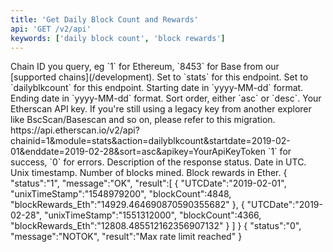 ```yaml
---
title: 'Get Daily Block Count and Rewards'
api: 'GET /v2/api'
keywords: ['daily block count', 'block rewards']
---
```



<CreditChip description="Returns the number of blocks mined daily and the amount of block rewards" pro={true} />

<ParamField query="chainid" type="string" initialValue="1">
  Chain ID you query, eg `1` for Ethereum, `8453` for Base from our [supported chains](/development).
</ParamField>
<ParamField query="module" type="string" initialValue="stats">
  Set to `stats` for this endpoint.
</ParamField>
<ParamField query="action" type="string" initialValue="dailyblkcount">
  Set to `dailyblkcount` for this endpoint.
</ParamField>
<ParamField query="startdate" type="string" initialValue="2019-02-01">
  Starting date in `yyyy-MM-dd` format.
</ParamField>
<ParamField query="enddate" type="string" initialValue="2019-02-28">
  Ending date in `yyyy-MM-dd` format.
</ParamField>
<ParamField query="sort" type="string" initialValue="asc">
  Sort order, either `asc` or `desc`.
</ParamField>
<ParamField query="apikey" type="string">
  Your Etherscan API key. If you're still using a legacy key from another explorer like BscScan/Basescan and so on, please refer to this migration.
</ParamField>

<RequestExample>
https://api.etherscan.io/v2/api?chainid=1&module=stats&action=dailyblkcount&startdate=2019-02-01&enddate=2019-02-28&sort=asc&apikey=YourApiKeyToken
</RequestExample>

<ResponseField name="status" type="string">
  `1` for success, `0` for errors.
</ResponseField>
<ResponseField name="message" type="string">
  Description of the response status.
</ResponseField>
<ResponseField name="result" type="array">
  <Expandable title="Daily block count">
    <ResponseField name="UTCDate" type="string">Date in UTC.</ResponseField>
    <ResponseField name="unixTimeStamp" type="string">Unix timestamp.</ResponseField>
    <ResponseField name="blockCount" type="integer">Number of blocks mined.</ResponseField>
    <ResponseField name="blockRewards_Eth" type="string">Block rewards in Ether.</ResponseField>
  </Expandable>
</ResponseField>

<ResponseExample title="Success">
{
  "status":"1",
  "message":"OK",
  "result":[
    {
      "UTCDate":"2019-02-01",
      "unixTimeStamp":"1548979200",
      "blockCount":4848,
      "blockRewards_Eth":"14929.464690870590355682"
    },
    {
      "UTCDate":"2019-02-28",
      "unixTimeStamp":"1551312000",
      "blockCount":4366,
      "blockRewards_Eth":"12808.485512162356907132"
    }
  ]
}
</ResponseExample>

<ResponseExample title="Error">
{
  "status":"0",
  "message":"NOTOK",
  "result":"Max rate limit reached"
}
</ResponseExample>

